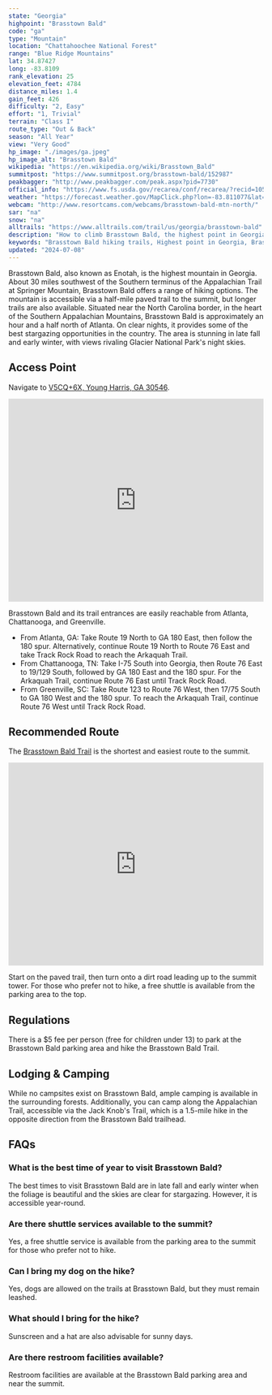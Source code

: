 ```yaml
---
state: "Georgia"
highpoint: "Brasstown Bald"
code: "ga"
type: "Mountain"
location: "Chattahoochee National Forest"
range: "Blue Ridge Mountains"
lat: 34.87427
long: -83.8109
rank_elevation: 25
elevation_feet: 4784
distance_miles: 1.4
gain_feet: 426
difficulty: "2, Easy"
effort: "1, Trivial"
terrain: "Class I"
route_type: "Out & Back"
season: "All Year"
view: "Very Good"
hp_image: "./images/ga.jpeg"
hp_image_alt: "Brasstown Bald"
wikipedia: "https://en.wikipedia.org/wiki/Brasstown_Bald"
summitpost: "https://www.summitpost.org/brasstown-bald/152987"
peakbagger: "http://www.peakbagger.com/peak.aspx?pid=7730"
official_info: "https://www.fs.usda.gov/recarea/conf/recarea/?recid=10542"
weather: "https://forecast.weather.gov/MapClick.php?lon=-83.811077&lat=34.874361"
webcam: "http://www.resortcams.com/webcams/brasstown-bald-mtn-north/"
sar: "na"
snow: "na"
alltrails: "https://www.alltrails.com/trail/us/georgia/brasstown-bald"
description: "How to climb Brasstown Bald, the highest point in Georgia."
keywords: "Brasstown Bald hiking trails, Highest point in Georgia, Brasstown Bald summit trail, Camping near Brasstown Bald, Enotah highpoint"
updated: "2024-07-08"
---
```


Brasstown Bald, also known as Enotah, is the highest mountain in Georgia. About 30 miles southwest of the Southern terminus of the Appalachian Trail at Springer Mountain, Brasstown Bald offers a range of hiking options. The mountain is accessible via a half-mile paved trail to the summit, but longer trails are also available. Situated near the North Carolina border, in the heart of the Southern Appalachian Mountains, Brasstown Bald is approximately an hour and a half north of Atlanta. On clear nights, it provides some of the best stargazing opportunities in the country. The area is stunning in late fall and early winter, with views rivaling Glacier National Park's night skies.

## Access Point
Navigate to <a target="_blank" href="https://maps.app.goo.gl/pj1aPnKHc7Zpuz5r7">V5CQ+6X, Young Harris, GA 30546</a>.

<iframe src="https://www.google.com/maps/embed?pb=!1m18!1m12!1m3!1d1284.1374071371968!2d-83.81072539955001!3d34.87075280889377!2m3!1f0!2f0!3f0!3m2!1i1024!2i768!4f13.1!3m3!1m2!1s0x885f3b006280d819%3A0x117b893d6731b462!2sRestroom!5e0!3m2!1sen!2sus!4v1720666609404!5m2!1sen!2sus" width="100%" height="400" style="border:0;" allowfullscreen="" loading="lazy" referrerpolicy="no-referrer-when-downgrade"></iframe>

Brasstown Bald and its trail entrances are easily reachable from Atlanta, Chattanooga, and Greenville.
- From Atlanta, GA: Take Route 19 North to GA 180 East, then follow the 180 spur. Alternatively, continue Route 19 North to Route 76 East and take Track Rock Road to reach the Arkaquah Trail.
- From Chattanooga, TN: Take I-75 South into Georgia, then Route 76 East to 19/129 South, followed by GA 180 East and the 180 spur. For the Arkaquah Trail, continue Route 76 East until Track Rock Road.
- From Greenville, SC: Take Route 123 to Route 76 West, then 17/75 South to GA 180 West and the 180 spur. To reach the Arkaquah Trail, continue Route 76 West until Track Rock Road.

## Recommended Route
The <a target="_blank" href="">Brasstown Bald Trail</a> is the shortest and easiest route to the summit.

<iframe class="alltrails" src="https://www.alltrails.com/widget/trail/us/georgia/brasstown-bald?scrollZoom=false&elevationDiagram=false&u=i&sh=cmpl5n" width="100%" height="400" frameborder="0" scrolling="no" marginheight="0" marginwidth="0" title="AllTrails: Trail Guides and Maps for Hiking, Camping, and Running"></iframe>

Start on the paved trail, then turn onto a dirt road leading up to the summit tower. For those who prefer not to hike, a free shuttle is available from the parking area to the top.

## Regulations
There is a $5 fee per person (free for children under 13) to park at the Brasstown Bald parking area and hike the Brasstown Bald Trail.

## Lodging & Camping
While no campsites exist on Brasstown Bald, ample camping is available in the surrounding forests. Additionally, you can camp along the Appalachian Trail, accessible via the Jack Knob's Trail, which is a 1.5-mile hike in the opposite direction from the Brasstown Bald trailhead.

## FAQs

### What is the best time of year to visit Brasstown Bald?
The best times to visit Brasstown Bald are in late fall and early winter when the foliage is beautiful and the skies are clear for stargazing. However, it is accessible year-round.

### Are there shuttle services available to the summit?
Yes, a free shuttle service is available from the parking area to the summit for those who prefer not to hike.

### Can I bring my dog on the hike?
Yes, dogs are allowed on the trails at Brasstown Bald, but they must remain leashed.

### What should I bring for the hike?
Sunscreen and a hat are also advisable for sunny days.

### Are there restroom facilities available?
Restroom facilities are available at the Brasstown Bald parking area and near the summit.

